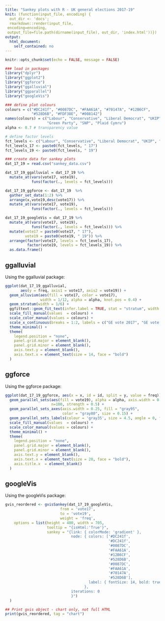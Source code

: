 ```yaml
---
title: "Sankey plots with R - UK general elections 2017-19"
knit: (function(input_file, encoding) {
  out_dir <- 'docs';
  rmarkdown::render(input_file,
 encoding=encoding,
 output_file=file.path(dirname(input_file), out_dir, 'index.html'))})
output:
  html_document:
    self_contained: no
---
```


```r
knitr::opts_chunk$set(echo = FALSE, message = FALSE)

### load in packages
library("dplyr")
library("ggplot2")
library("ggforce")
library("ggalluvial")
library("ggparallel")
library("googleVis")

### define plot colours
colours = c("#DC241f", "#0087DC", "#FAA61A", "#70147A", "#12B6CF", 
            "#528D6B", "#FDF38E", "#008142")
names(colours) = c("Labour", "Conservative", "Liberal Democrat", "UKIP", "Brexit Party", 
                   "Green Party", "SNP", "Plaid Cymru")
alpha <- 0.7 # transparency value

# define factor levels
fct_levels <- c("Labour", "Conservative", "Liberal Democrat", "UKIP", "Brexit Party", "Green Party", "SNP", "Plaid Cymru")
fct_levels_17 <- paste0(fct_levels, " 17")
fct_levels_19 <- paste0(fct_levels, " 19")

### create data for sankey plots
dat_17_19 = read.csv("sankey_data.csv")

dat_17_19_ggalluvial = dat_17_19 %>% 
  mutate_at(vars(vote17, vote19),
            funs(factor(., levels = fct_levels)))

dat_17_19_ggforce <- dat_17_19  %>%
  gather_set_data(1:2) %>%
  arrange(x,vote19,desc(vote17)) %>% 
  mutate_at(vars(vote17, vote19),
            funs(factor(., levels = fct_levels)))

dat_17_19_googleVis = dat_17_19 %>% 
  mutate_at(vars(vote17, vote19),
            funs(factor(., levels = fct_levels))) %>%
  mutate(vote17 = paste0(vote17, " 17"), 
         vote19 = paste0(vote19, " 19")) %>% 
  arrange(factor(vote17, levels = fct_levels_17), 
          factor(vote19, levels = fct_levels_19)) %>% 
  as.data.frame()
```

## ggalluvial

Using the ggalluvial package:

```r
ggplot(dat_17_19_ggalluvial,
       aes(y = freq, axis1 = vote17, axis2 = vote19)) +
  geom_alluvium(aes(fill = vote17, color = vote17),
                width = 1/12, alpha = alpha, knot.pos = 0.4) +
  geom_stratum(width = 1/6) +
  ggfittext::geom_fit_text(infer.label = TRUE, stat = "stratum", width = 1/6, min.size = 3) +
  scale_fill_manual(values  = colours) +
  scale_color_manual(values = colours) +
  scale_x_continuous(breaks = 1:2, labels = c("GE vote 2017", "GE vote 2019")) +
  theme_minimal() +
  theme(
    legend.position = "none",
    panel.grid.major = element_blank(), 
    panel.grid.minor = element_blank(),
    axis.text.y = element_blank(),
    axis.text.x = element_text(size = 14, face = "bold")
  )
```

## ggforce

Using the ggforce package:

```r
ggplot(dat_17_19_ggforce, aes(x = x, id = id, split = y, value = freq)) +
  geom_parallel_sets(aes(fill = vote19), alpha = alpha, axis.width = 0.2,
                     n=100, strength = 0.5) +
  geom_parallel_sets_axes(axis.width = 0.25, fill = "gray95",
                          color = "gray80", size = 0.15) +
  geom_parallel_sets_labels(colour = 'gray35', size = 4.5, angle = 0, fontface="bold") +
  scale_fill_manual(values  = colours) +
  scale_color_manual(values = colours) +
  theme_minimal() +
  theme(
    legend.position = "none",
    panel.grid.major = element_blank(),
    panel.grid.minor = element_blank(),
    axis.text.y = element_blank(),
    axis.text.x = element_text(size = 20, face = "bold"),
    axis.title.x  = element_blank()
  )
```

## googleVis

Using the googleVis package:

```r
gvis_reordered <- gvisSankey(dat_17_19_googleVis,
                         from = 'vote17',
                         to = 'vote19',
                         weight = 'freq',
    options = list(height = 400, width = 705,
                   tooltip = "{isHtml:'True'}",
                   sankey = "{link: { colorMode: 'gradient' },
                              node: { colors: ['#DC241f',
                                               '#DC241f',
                                               '#0087DC',
                                               '#FAA61A',
                                               '#12B6CF',
                                               '#528D6B',
                                               '#0087DC',
                                               '#FAA61A',
                                               '#70147A',
                                               '#528D6B'],
                                      label: { fontSize: 14, bold: true }
                                    },
                              iterations: 0
                              }")
  )

## Print gvis object - chart only, not full HTML
print(gvis_reordered, tag = "chart")
```